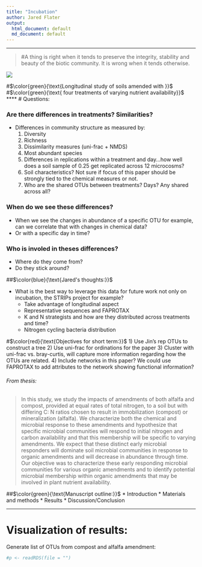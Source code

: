 ```yaml
---
title: "Incubation"
author: Jared Flater
output:
  html_document: default
  md_document: default
---
```

****
>#A thing is right when it tends to preserve the integrity, stability and beauty of the biotic community. It is wrong when it tends otherwise.

![](./images/giphy.gif)

#$\color{green}{\text{Longitudinal study of soils amended with }}$ 
#$\color{green}{\text{ four treatments of varying nutrient availability}}$ 
****
# Questions:

### Are there differences in treatments? Similarities?
* Differences in community structure as measured by:
    1) Diversity
    2) Richness
    3) Dissimilarity measures (uni-frac + NMDS)
    4) Most abundant species
    5) Differences in replications within a treatment and day...how well does a soil sample of 0.25 get replicated across 12 microcosms?
    6) Soil characteristics? Not sure if focus of this paper should be strongly tied to the chemical measures or not.
    7) Who are the shared OTUs between treatments? Days? Any shared across all?  

### When do we see these differences?
* When we see the changes in abundance of a specific OTU for example, can we correlate that with changes in chemical data?
* Or with a specific day in time? 

### Who is involed in theses differences?
* Where do they come from?
* Do they stick around? 

##$\color{blue}{\text{Jared's thoughts:}}$ 

* What is the best way to leverage this data for future work not only on incubation, the STRIPs project for example? 
    + Take advantage of longitudinal aspect
    + Representative sequences and FAPROTAX
    + K and N strategists and how are they distributed across treatments and time? 
    + Nitrogen cycling bacteria distribution 
    

#$\color{red}{\text{Objectives for short term:}}$ 
1) Use Jin's rep OTUs to construct a tree
2) Use uni-frac for ordinations for the paper
3) Cluster with uni-frac vs. bray-curtis, will capture more information regarding how the OTUs are related. 
4) Include networks in this paper? We could use FAPROTAX to add attributes to the network showing functional information?

###### From thesis:
>In this study, we study the impacts of amendments of both alfalfa and compost, provided at
equal rates of total nitrogen, to a soil but with differing C: N ratios chosen to result in
immobilization (compost) or mineralization (alfalfa). We characterize both the chemical and
microbial response to these amendments and hypothesize that specific microbial
communities will respond to initial nitrogen and carbon availability and that this membership
will be specific to varying amendments. We expect that these distinct early microbial
responders will dominate soil microbial communities in response to organic amendments and
will decrease in abundance through time. Our objective was to characterize these early
responding microbial communities for various organic amendments and to identify potential
microbial membership within organic amendments that may be involved in plant nutrient
availability.

 
##$\color{green}{\text{Manuscript outline:}}$ 
* Introduction
* Materials and methods
* Results
* Discussion/Conclusion

****
# Visualization of results:
Generate list of OTUs from compost and alfalfa amendment:
```r
#p <- readRDS(file = "")
```

